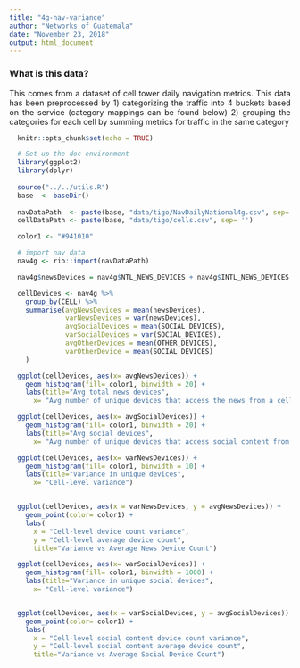 ```yaml
---
title: "4g-nav-variance"
author: "Networks of Guatemala"
date: "November 23, 2018"
output: html_document
---
```


<style>
body {
text-align: justify}
</style>

### What is this data?
This comes from a dataset of cell tower daily navigation metrics. This data has been preprocessed by 
1) categorizing the traffic into 4 buckets based on the service (category mappings can be found below)
2) grouping the categories for each cell  by summing metrics for traffic in the same category 

```r
  knitr::opts_chunk$set(echo = TRUE)

  # Set up the doc environment 
  library(ggplot2)
  library(dplyr)
  
  source("../../utils.R")
  base  <- baseDir()
  
  navDataPath  <- paste(base, "data/tigo/NavDailyNational4g.csv", sep= '')
  cellDataPath <- paste(base, "data/tigo/cells.csv", sep= '')    

  color1 <- "#941010"
```

```r
  # import nav data
  nav4g <- rio::import(navDataPath)
``` 


```r
  
  nav4g$newsDevices = nav4g$NTL_NEWS_DEVICES + nav4g$INTL_NEWS_DEVICES

  cellDevices <- nav4g %>%
    group_by(CELL) %>%
    summarise(avgNewsDevices = mean(newsDevices),
              varNewsDevices = var(newsDevices),
              avgSocialDevices = mean(SOCIAL_DEVICES),
              varSocialDevices = var(SOCIAL_DEVICES),
              avgOtherDevices = mean(OTHER_DEVICES),
              varOtherDevice = mean(SOCIAL_DEVICES)
    )
```

```r
  ggplot(cellDevices, aes(x= avgNewsDevices)) + 
    geom_histogram(fill= color1, binwidth = 20) + 
    labs(title="Avg total news devices", 
      x= "Avg number of unique devices that access the news from a cell each day")
```
```r
  ggplot(cellDevices, aes(x= avgSocialDevices)) + 
    geom_histogram(fill= color1, binwidth = 20) + 
    labs(title="Avg social devices", 
      x= "Avg number of unique devices that access social content from a cell each day")
```

```r
  ggplot(cellDevices, aes(x= varNewsDevices)) + 
    geom_histogram(fill= color1, binwidth = 10) + 
    labs(title="Variance in unique devices", 
      x= "Cell-level variance")


  ggplot(cellDevices, aes(x = varNewsDevices, y = avgNewsDevices)) +
    geom_point(color= color1) + 
    labs(
      x = "Cell-level device count variance", 
      y = "Cell-level average device count", 
      title="Variance vs Average News Device Count")
```


```r
  ggplot(cellDevices, aes(x= varSocialDevices)) + 
    geom_histogram(fill= color1, binwidth = 1000) + 
    labs(title="Variance in unique social devices", 
      x= "Cell-level variance")


  ggplot(cellDevices, aes(x = varSocialDevices, y = avgSocialDevices)) +
    geom_point(color= color1) + 
    labs(
      x = "Cell-level social content device count variance", 
      y = "Cell-level social content average device count", 
      title="Variance vs Average Social Device Count")
```















